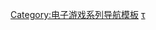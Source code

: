 {{navbox
| name = 武装突袭系列
| title = [[武装突袭系列]]
| state = {{{state|autocollapse}}}

| bodyclass = hlist
| group1 = 主要系列
| list1 =
* [[武装突袭]]
** [[武装突袭：后翼弃兵|后翼弃兵]]
* [[武装突袭2]]
** [[武装突袭2：箭头行动|箭头行动]]
* [[武裝行動3]]

| group2 = 衍生作品
| list2 =
* [[武装突袭：战术]]
* [[武装突袭2：靶场]]
* [[武裝行動：再造]]

| group3 = 相關條目
| list3 =
* [[DayZ (模組)|DayZ模組]]
* [[DayZ (遊戲)|DayZ]]
* [[迪恩·霍尔]]
* [[閃點行動系列|閃點行動]]
** [[閃點行動：抵抗|抵抗]]
* [[驾乘直升机]]
}}<noinclude>

{{collapsible option}}

{{DEFAULTSORT:Arma}}
[[Category:电子游戏系列导航模板]]
[[Category:武装突袭系列|τ]]
</noinclude>